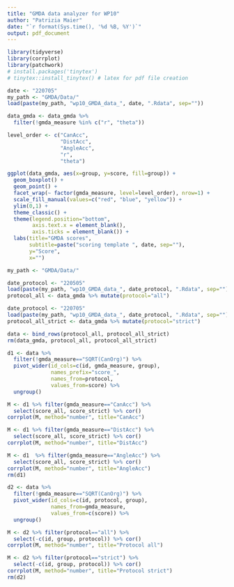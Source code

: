 ```yaml
---
title: "GMDA data analyzer for WP10"
author: "Patrizia Maier"
date: "`r format(Sys.time(), '%d %B, %Y')`"
output: pdf_document
---
```



```r

library(tidyverse)
library(corrplot)
library(patchwork)
# install.packages('tinytex')
# tinytex::install_tinytex() # latex for pdf file creation

```


```r

date <- "220705"
my_path <- "GMDA/Data/"
load(paste(my_path, "wp10_GMDA_data_", date, ".Rdata", sep=""))

data_gmda <- data_gmda %>% 
  filter(!gmda_measure %in% c("r", "theta"))

level_order <- c("CanAcc",
                 "DistAcc",
                 "AngleAcc",
                 "r",
                 "theta") 

```


```r

ggplot(data_gmda, aes(x=group, y=score, fill=group)) +
  geom_boxplot() + 
  geom_point() + 
  facet_wrap(~ factor(gmda_measure, level=level_order), nrow=1) +
  scale_fill_manual(values=c("red", "blue", "yellow")) + 
  ylim(0,1) + 
  theme_classic() +
  theme(legend.position="bottom", 
        axis.text.x = element_blank(),
        axis.ticks = element_blank()) + 
  labs(title="GMDA scores",
       subtitle=paste("scoring template ", date, sep=""),
       y="Score",
       x="")

```

```r

my_path <- "GMDA/Data/"

date_protocol <- "220505"
load(paste(my_path, "wp10_GMDA_data_", date_protocol, ".Rdata", sep=""))
protocol_all <- data_gmda %>% mutate(protocol="all")

date_protocol <- "220705"
load(paste(my_path, "wp10_GMDA_data_", date_protocol, ".Rdata", sep=""))
protocol_all_strict <- data_gmda %>% mutate(protocol="strict")

data <- bind_rows(protocol_all, protocol_all_strict)
rm(data_gmda, protocol_all, protocol_all_strict)

```

```r

d1 <- data %>%
  filter(!gmda_measure=="SQRT(CanOrg)") %>% 
  pivot_wider(id_cols=c(id, gmda_measure, group),
              names_prefix="score_",
              names_from=protocol,
              values_from=score) %>% 
  ungroup()

M <- d1 %>% filter(gmda_measure=="CanAcc") %>% 
  select(score_all, score_strict) %>% cor()
corrplot(M, method="number", title="CanAcc")

M <- d1 %>% filter(gmda_measure=="DistAcc") %>% 
  select(score_all, score_strict) %>% cor()
corrplot(M, method="number", title="DistAcc")

M <- d1  %>% filter(gmda_measure=="AngleAcc") %>% 
  select(score_all, score_strict) %>% cor()
corrplot(M, method="number", title="AngleAcc")
rm(d1)
```

```r

d2 <- data %>% 
  filter(!gmda_measure=="SQRT(CanOrg)") %>% 
  pivot_wider(id_cols=c(id, protocol, group),
              names_from=gmda_measure,
              values_from=c(score)) %>%
  ungroup()

M <- d2 %>% filter(protocol=="all") %>% 
  select(-c(id, group, protocol)) %>% cor()
corrplot(M, method="number", title="Protocol all")

M <- d2 %>% filter(protocol=="strict") %>% 
  select(-c(id, group, protocol)) %>% cor()
corrplot(M, method="number", title="Protocol strict")
rm(d2)
```
